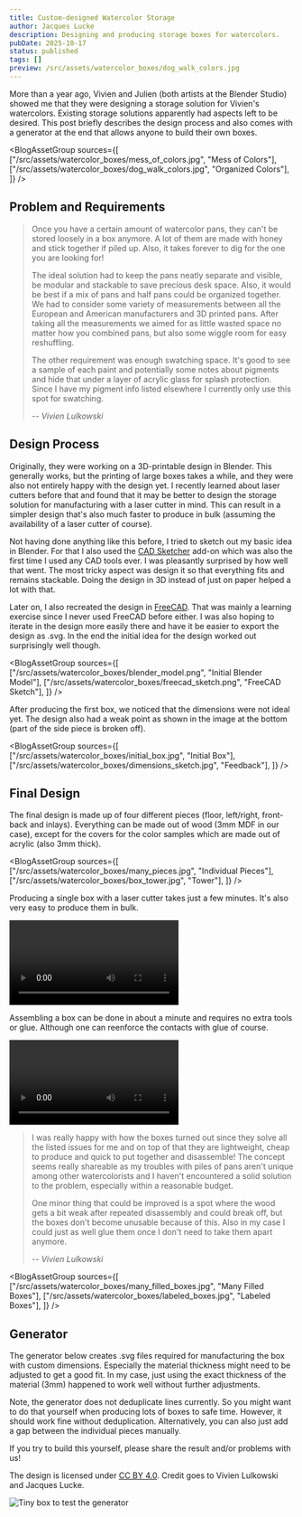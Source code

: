 ```yaml
---
title: Custom-designed Watercolor Storage
author: Jacques Lucke
description: Designing and producing storage boxes for watercolors.
pubDate: 2025-10-17
status: published
tags: []
preview: /src/assets/watercolor_boxes/dog_walk_colors.jpg
---
```



More than a year ago, Vivien and Julien (both artists at the Blender Studio) showed me that they were designing a storage solution for Vivien's watercolors. Existing storage solutions apparently had aspects left to be desired. This post briefly describes the design process and also comes with a generator at the end that allows anyone to build their own boxes.

<BlogAssetGroup
  sources={[
    ["/src/assets/watercolor_boxes/mess_of_colors.jpg", "Mess of Colors"],
    ["/src/assets/watercolor_boxes/dog_walk_colors.jpg", "Organized Colors"],
  ]}
/>

## Problem and Requirements

> Once you have a certain amount of watercolor pans, they can't be stored loosely in a box anymore. A lot of them are made with honey and stick together if piled up. Also, it takes forever to dig for the one you are looking for!
>
> The ideal solution had to keep the pans neatly separate and visible, be modular and stackable to save precious desk space. Also, it would be best if a mix of pans and half pans could be organized together. We had to consider some variety of measurements between all the European and American manufacturers and 3D printed pans. After taking all the measurements we aimed for as little wasted space no matter how you combined pans, but also some wiggle room for easy reshuffling.
>
> The other requirement was enough swatching space. It's good to see a sample of each paint and potentially some notes about pigments and hide that under a layer of acrylic glass for splash protection. Since I have my pigment info listed elsewhere I currently only use this spot for swatching.
>
> -- <cite>Vivien Lulkowski</cite>

## Design Process

Originally, they were working on a 3D-printable design in Blender. This generally works, but the printing of large boxes takes a while, and they were also not entirely happy with the design yet. I recently learned about laser cutters before that and found that it may be better to design the storage solution for manufacturing with a laser cutter in mind. This can result in a simpler design that's also much faster to produce in bulk (assuming the availability of a laser cutter of course).

Not having done anything like this before, I tried to sketch out my basic idea in Blender. For that I also used the [CAD Sketcher](https://www.cadsketcher.com/) add-on which was also the first time I used any CAD tools ever. I was pleasantly surprised by how well that went. The most tricky aspect was design it so that everything fits and remains stackable. Doing the design in 3D instead of just on paper helped a lot with that.

Later on, I also recreated the design in [FreeCAD](https://www.freecad.org/). That was mainly a learning exercise since I never used FreeCAD before either. I was also hoping to iterate in the design more easily there and have it be easier to export the design as .svg. In the end the initial idea for the design worked out surprisingly well though.

<BlogAssetGroup
  sources={[
    ["/src/assets/watercolor_boxes/blender_model.png", "Initial Blender Model"],
    ["/src/assets/watercolor_boxes/freecad_sketch.png", "FreeCAD Sketch"],
  ]}
/>

After producing the first box, we noticed that the dimensions were not ideal yet. The design also had a weak point as shown in the image at the bottom (part of the side piece is broken off).

<BlogAssetGroup
  sources={[
    ["/src/assets/watercolor_boxes/initial_box.jpg", "Initial Box"],
    ["/src/assets/watercolor_boxes/dimensions_sketch.jpg", "Feedback"],
  ]}
/>

## Final Design

The final design is made up of four different pieces (floor, left/right, front-back and inlays). Everything can be made out of wood (3mm MDF in our case), except for the covers for the color samples which are made out of acrylic (also 3mm thick).

<BlogAssetGroup
  sources={[
    ["/src/assets/watercolor_boxes/many_pieces.jpg", "Individual Pieces"],
    ["/src/assets/watercolor_boxes/box_tower.jpg", "Tower"],
  ]}
/>

Producing a single box with a laser cutter takes just a few minutes. It's also very easy to produce them in bulk.

![Cutting side pieces 10x time-lapse](/src/assets/watercolor_boxes/side_pieces_cut_timelapse_10x.mp4)

Assembling a box can be done in about a minute and requires no extra tools or glue. Although one can reenforce the contacts with glue of course.

![Assembly Steps](/src/assets/watercolor_boxes/assembly_steps.mp4)

> I was really happy with how the boxes turned out since they solve all the listed issues for me and on top of that they are lightweight, cheap to produce and quick to put together and disassemble! The concept seems really shareable as my troubles with piles of pans aren't unique among other watercolorists and I haven't encountered a solid solution to the problem, especially within a reasonable budget.
>
> One minor thing that could be improved is a spot where the wood gets a bit weak after repeated disassembly and could break off, but the boxes don't become unusable because of this. Also in my case I could just as well glue them once I don't need to take them apart anymore.
>
> -- <cite>Vivien Lulkowski</cite>

<BlogAssetGroup
  sources={[
    ["/src/assets/watercolor_boxes/many_filled_boxes.jpg", "Many Filled Boxes"],
    ["/src/assets/watercolor_boxes/labeled_boxes.jpg", "Labeled Boxes"],
  ]}
/>

## Generator

The generator below creates .svg files required for manufacturing the box with custom dimensions. Especially the material thickness might need to be adjusted to get a good fit. In my case, just using the exact thickness of the material (3mm) happened to work well without further adjustments.

Note, the generator does not deduplicate lines currently. So you might want to do that yourself when producing lots of boxes to safe time. However, it should work fine without deduplication. Alternatively, you can also just add a gap between the individual pieces manually.

If you try to build this yourself, please share the result and/or problems with us!

The design is licensed under [CC BY 4.0](https://creativecommons.org/licenses/by/4.0/). Credit goes to Vivien Lulkowski and Jacques Lucke.

<WatercolorBoxGenerator />

![Tiny box to test the generator](/src/assets/watercolor_boxes/tiny_test_box.jpg)
